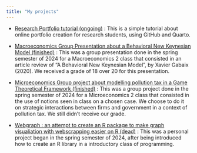```yaml
---
title: "My projects"
---
```



\begin{center}
Here is a list of some projects I began :
\end{center}

- [Research Portfolio tutorial (ongoing)](/portfolio_tutorial) : 
This is a simple tutorial about online portfolio creation for research students, using GitHub and Quarto. 

- [Macroeconomics Group Presentation about a Behavioral New Keynesian Model (finished)](/Macroeconomics-2-Presentation) : 
This was a group presentation done in the spring semester of 2024 for a Macroeconomics 2 class that consisted in an article review of "A Behavioral New Keynesian Model", by Xavier Gabaix (2020). We received a grade of 18 over 20 for this presentation.

- [Microeconomics Group project about modelling pollution tax in a Game Theoretical Framework (finished)](/Micro_project) : 
This was a group project done in the spring semester of 2024 for a Microeconomics 2 class that consisted in the use of notions seen in class on a chosen case. We choose to do it on strategic interactions between firms and government in a context of pollution tax. We still didn't receive our grade.

- [Webgraph : an attempt to create an R package to make graph visualiation with webscrapping easier on R  (dead)](/Webgraph) : 
This was a personal project began in the spring semester of 2024, after being introduced how to create an R library in a introductory class of programming. 